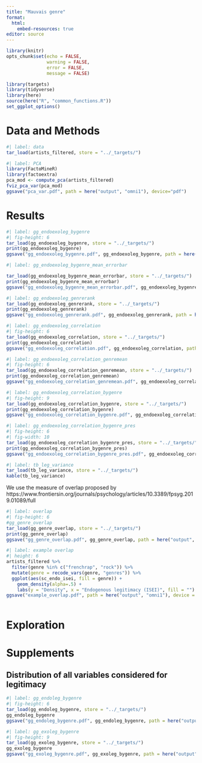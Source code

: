 ```yaml
---
title: "Mauvais genre"
format:
  html: 
    embed-resources: true
editor: source
---
```


```r
library(knitr)
opts_chunk$set(echo = FALSE, 
               warning = FALSE, 
               error = FALSE,
               message = FALSE)

```

```r
library(targets)
library(tidyverse)
library(here)
source(here("R", "common_functions.R"))
set_ggplot_options()
```

# Data and Methods

```r
#| label: data
tar_load(artists_filtered, store = "../_targets/")
```


```r
#| label: PCA
library(FactoMineR)
library(factoextra)
pca_mod <- compute_pca(artists_filtered)
fviz_pca_var(pca_mod)
ggsave("pca_var.pdf", path = here("output", "omni1"), device="pdf")
```


# Results


```r
#| label: gg_endoexoleg_bygenre
#| fig-height: 6
tar_load(gg_endoexoleg_bygenre, store = "../_targets/")
print(gg_endoexoleg_bygenre)
ggsave("gg_endoexoleg_bygenre.pdf", gg_endoexoleg_bygenre, path = here("output", "omni1"), device = "pdf")
```

```r
#| label: gg_endoexoleg_bygenre_mean_errorbar

tar_load(gg_endoexoleg_bygenre_mean_errorbar, store = "../_targets/")
print(gg_endoexoleg_bygenre_mean_errorbar)
ggsave("gg_endoexoleg_bygenre_mean_errorbar.pdf", gg_endoexoleg_bygenre_mean_errorbar, path = here("output", "omni1"), device = "pdf")
```


```r
#| label: gg_endoexoleg_genrerank
tar_load(gg_endoexoleg_genrerank, store = "../_targets/")
print(gg_endoexoleg_genrerank)
ggsave("gg_endoexoleg_genrerank.pdf", gg_endoexoleg_genrerank, path = here("output", "omni1"), device = "pdf")
```


```r
#| label: gg_endoexoleg_correlation
#| fig-height: 6
tar_load(gg_endoexoleg_correlation, store = "../_targets/")
print(gg_endoexoleg_correlation)
ggsave("gg_endoexoleg_correlation.pdf", gg_endoexoleg_correlation, path = here("output", "omni1"), device = "pdf")
```

```r
#| label: gg_endoexoleg_correlation_genremean
#| fig-height: 6
tar_load(gg_endoexoleg_correlation_genremean, store = "../_targets/")
print(gg_endoexoleg_correlation_genremean)
ggsave("gg_endoexoleg_correlation_genremean.pdf", gg_endoexoleg_correlation_genremean, path = here("output", "omni1"), device = "pdf")
```


```r
#| label: gg_endoexoleg_correlation_bygenre
#| fig-height: 9
tar_load(gg_endoexoleg_correlation_bygenre, store = "../_targets/")
print(gg_endoexoleg_correlation_bygenre)
ggsave("gg_endoexoleg_correlation_bygenre.pdf", gg_endoexoleg_correlation_bygenre, path = here("output", "omni1"), device = "pdf")
```

```r
#| label: gg_endoexoleg_correlation_bygenre_pres
#| fig-height: 6
#| fig-width: 10
tar_load(gg_endoexoleg_correlation_bygenre_pres, store = "../_targets/")
print(gg_endoexoleg_correlation_bygenre_pres)
ggsave("gg_endoexoleg_correlation_bygenre_pres.pdf", gg_endoexoleg_correlation_bygenre_pres, path = here("output", "omni1"), device = "pdf")
```


```r
#| label: tb_leg_variance
tar_load(tb_leg_variance, store = "../_targets/")
kable(tb_leg_variance)
```


We use the measure of overlap proposed by https://www.frontiersin.org/journals/psychology/articles/10.3389/fpsyg.2019.01089/full

```r
#| label: overlap
#| fig-height: 6
#gg_genre_overlap
tar_load(gg_genre_overlap, store = "../_targets/")
print(gg_genre_overlap)
ggsave("gg_genre_overlap.pdf", gg_genre_overlap, path = here("output", "omni1"), device="pdf")

```

```r
#| label: example overlap
#| height: 6
artists_filtered %>% 
  filter(genre %in% c("frenchrap", "rock")) %>% 
  mutate(genre = recode_vars(genre, "genres")) %>% 
  ggplot(aes(sc_endo_isei, fill = genre)) +
    geom_density(alpha=.5) +
    labs(y = "Density", x = "Endogenous legitimacy (ISEI)", fill = "")
ggsave("example_overlap.pdf", path = here("output", "omni1"), device = "pdf")
    
```


# Exploration

# Supplements

## Distribution of all variables considered for legitimacy

```r
#| label: gg_endoleg_bygenre
#| fig-height: 6
tar_load(gg_endoleg_bygenre, store = "../_targets/")
gg_endoleg_bygenre
ggsave("gg_endoleg_bygenre.pdf", gg_endoleg_bygenre, path = here("output", "omni1"), device = "pdf")
```

```r
#| label: gg_exoleg_bygenre
#| fig-height: 9
tar_load(gg_exoleg_bygenre, store = "../_targets/")
gg_exoleg_bygenre
ggsave("gg_exoleg_bygenre.pdf", gg_exoleg_bygenre, path = here("output", "omni1"), device = "pdf")
```
